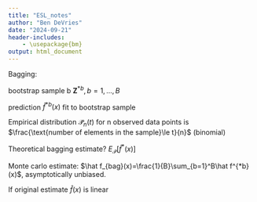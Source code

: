 ```yaml
---
title: "ESL_notes"
author: "Ben DeVries"
date: "2024-09-21"
header-includes:
    - \usepackage{bm}
output: html_document
---
```


Bagging:

bootstrap sample b $\bm Z^{*b}, b=1,...,B$

prediction $\hat f^{*b}(x)$ fit to bootstrap sample

Empirical distribution $\mathcal{\hat P}_n(t)$ for n observed data points is $\frac{\text{number of elements in the sample}\le t}{n}$ (binomial)

Theoretical bagging estimate? $E_\mathcal{\hat P}[\hat f^*(x)]$

Monte carlo estimate: $\hat f_{bag}(x)=\frac{1}{B}\sum_{b=1}^B\hat f^{*b}(x)$, asymptotically unbiased.

If original estimate $\hat f(x)$ is linear